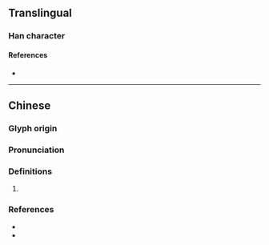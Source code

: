 {{character info/new}}
==Translingual==

===Han character===
{{Han char|rn=75|rad=木|as=05|sn=9|four=45930|canj=DLBK|ids=⿰木央}}

====References====
* {{Han ref|kx=0518.200|dkj=14615|hdz=21183.040|uh=67CD|ud=26573|bh=CF4B|bd=53067}}

----

==Chinese==
{{zh-forms}}

===Glyph origin===
{{Han etym}}

===Pronunciation===
{{zh-pron
|m=yīng,yàng,yāng
|c=joeng1,joeng2
|mc=y
|oc=y
|cat=
}}
{{zh-attn-split}}

===Definitions===
{{zh-hanzi}}

# {{rfdef|zh}}

===References===
* {{R:twedu|B01657}}
* {{R:yue:Hanzi}}